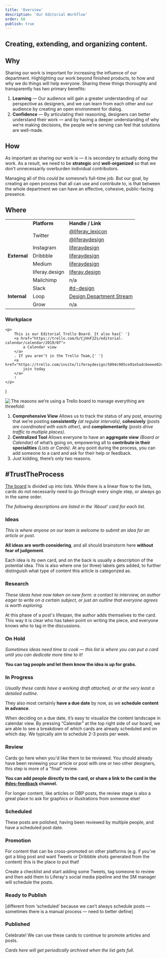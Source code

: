 ```yaml
---
title: 'Overview'
description: 'Our Editorial Workflow'
order: 60
publish: true
---
```



## Creating, extending, and organizing content.

## Why

Sharing our work is important for increasing the influence of our department. Highlighting our work beyond finished products, to how and why we do things will help everyone. Sharing these things thoroughly and transparently has two primary benefits:

1. **Learning** — Our audience will gain a greater understanding of our perspective as designers, and we can learn from each other and our audience by creating an open environment for dialog.
2. **Confidence** — By articulating their reasoning, designers can better understand their work — and by having a deeper understanding of why we’re making decisions, the people we’re serving can feel that solutions are well-made.

## How

As important as sharing our work is — it is secondary to actually doing the work. As a result, we need to be **strategic** and **well-organized** so that we don’t unnecessarily overburden individual contributors.

Managing all of this _could be_ someone’s full-time job. But our goal, by creating an open process that all can use and contribute to, is that between the whole department we can have an effective, cohesive, public-facing presence.

## Where

<table>
	<tr>
		<td />
		<td>
			<strong>Platform</strong>
		</td>
		<td>
			<strong>Handle / Link</strong>
		</td>
	</tr>
	<tr>
		<td rowspan="7">
			<strong>External</strong>
		</td>
		<td rowspan="2">Twitter</td>
		<td>
			<a href="http://twitter.com/liferay_lexicon">@liferay_lexicon</a>
		</td>
	</tr>
	<tr>
		<td>
			<a href="https://twitter.com/liferaydesign">@liferaydesign</a>
		</td>
	</tr>
	<tr>
		<td>Instagram</td>
		<td>
			<a href="http://instagram.com/liferaydesign">liferaydesign</a>
		</td>
	</tr>
	<tr>
		<td>Dribbble</td>
		<td>
			<a href="http://dribbble.com/liferay">liferaydesign</a>
		</td>
	</tr>
	<tr>
		<td>Medium</td>
		<td>
			<a href="https://www.medium.com/liferaydesign">liferaydesign</a>
		</td>
	</tr>
	<tr>
		<td>liferay.design</td>
		<td>
			<a href="https://liferay.design">liferay.design</a>
		</td>
	</tr>
	<tr>
		<td>Mailchimp</td>
		<td>n/a</td>
	</tr>
	<tr>
		<td rowspan="3">
			<strong>Internal</strong>
		</td>
		<td>Slack</td>
		<td>
			<a href="https://liferay.slack.com/messages/CL4FSBYE4">#d-design</a>
		</td>
	</tr>
	<tr>
		<td>Loop</td>
		<td>
			<a href="https://loop.liferay.com/web/guest/home/-/loop/departments/_Design">
				Design Department Stream
			</a>
		</td>
	</tr>
	<tr>
		<td>Grow</td>
		<td>n/a</td>
	</tr>
</table>

### Workplace

	<p>
		This is our Editorial Trello Board. It also has{' '}
		<a href="https://trello.com/b/CjHnF2Zs/editorial-calendar/calendar/2019/07">
			a Calendar view
		</a>
		. If you aren’t in the Trello Team,{' '}
		<a href="https://trello.com/invite/liferaydesign/5094c905ce91e5adc6eeee02c513c70f">
			join today
		</a>
		!
	</p>
)

<Image
	margin="4rem auto"
	align="left"
	size="large"
	src="/images/handbook/share/trello-board.png"
	caption={caption}
/>

The reasons we’re using a Trello board to manage everything are threefold:

1. **Comprehensive View**
   Allows us to track the status of any post, ensuring that we’re posting **consistently** _(at regular intervals)_, **cohesively** _(posts are coordinated with each other)_, and **complementarily** _(posts drive traffic to multiple places)_.
2. **Centralized Tool**
   Allows everyone to have an **aggregate view** _(Board or Calendar)_ of what’s going on, empowering all to **contribute in their specialities** _(Lists or Cards)_. At any point during the process, you can add someone to a card and ask for their help or feedback.
3. Just kidding, there’s only two reasons.

## #TrustTheProcess

[The board](https://trello.com/b/CjHnF2Zs/editorial-calendar) is divided up into lists. While there is a linear flow to the lists, cards do not necessarily need to go through every single step, or always go in the same order.

_The following descriptions are listed in the ‘About’ card for each list._

### Ideas

_This is where anyone on our team is welcome to submit an idea for an article or post._

**All ideas are worth considering**, and all should brainstorm here **without fear of judgement**.

Each idea is its own card, and on the back is usually a description of the potential idea. This is also where one (or three) labels gets added, to further distinguish what type of content this article is categorized as.

### Research

_These ideas have now taken on new form: a contact to interview, an author eager to write on a certain subject, or just an outline that everyone agrees is worth exploring._

At this phase of a post's lifespan, the author adds themselves to the card. This way it is clear who has taken point on writing the piece, and everyone knows who to tag in the discussions.

### On Hold

_Sometimes ideas need time to cook — this list is where you can put a card until you can dedicate more time to it!_

**You can tag people and let them know the idea is up for grabs.**

### In Progress

_Usually these cards have a working draft attached, or at the very least a detailed outline._

They also most certainly **have a due date** by now, as we **schedule content in advance**.

When deciding on a due date, it’s easy to visualize the content landscape in calendar view. By pressing “Calendar” at the top right side of our board, we are able to see a breakdown of which cards are already scheduled and on which day. We typically aim to schedule 2-3 posts per week.

### Review

Cards go here when you'd like them to be reviewed. You should already have been reviewing your article or post with one or two other designers, this step is more of a "final" review.

**You can add people directly to the card, or share a link to the card in the [#des-feedback](https://liferay.slack.com/messages/CLARSSP9D) channel.**

For longer content, like articles or DBP posts, the review stage is also a great place to ask for graphics or illustrations from someone else!

### Scheduled

These posts are polished, having been reviewed by multiple people, and have a scheduled post date.

### Promotion

For content that can be cross-promoted on other platforms (e.g. if you've got a blog post and want Tweets or Dribbble shots generated from the content) this is the place to put that!

Create a checklist and start adding some Tweets, tag someone to review and then add them to Liferay's social media pipeline and the SM manager will schedule the posts.

### Ready to Publish

[different from ‘scheduled’ because we can’t always schedule posts — sometimes there is a manual process — need to better define]

### Published

Celebrate! We can use these cards to continue to promote articles and posts.

_Cards here will get periodically archived when the list gets full._
